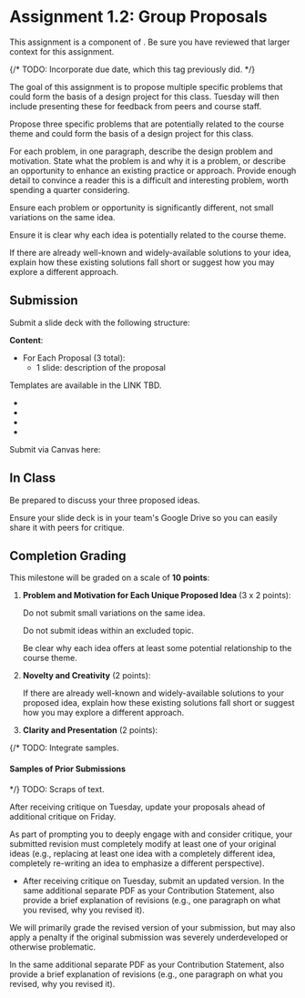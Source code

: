 
# Assignment 1.2: Group Proposals

<UnderDevelopment display={true} />

This assignment is a component of <SiteLink linkKey={SiteLinks.milestone_1_top}/>.
Be sure you have reviewed that larger context for this assignment.

{/*
TODO: Incorporate due date, which this tag previously did.
<CollapseProjectMilestone assignment={calendarData.assignments.assignment1b}>
*/}

The goal of this assignment is to propose multiple specific problems that could form the basis of a design project for this class.
Tuesday will then include presenting these for feedback from peers and course staff.

Propose three specific problems that are potentially related to the course theme and could form the basis of a design project for this class.

For each problem, in one paragraph, describe the design problem and motivation.
State what the problem is and why it is a problem, or describe an opportunity to enhance an existing practice or approach.
Provide enough detail to convince a reader this is a difficult and interesting problem, worth spending a quarter considering.

Ensure each problem or opportunity is significantly different, not small variations on the same idea.

Ensure it is clear why each idea is potentially related to the course theme.

If there are already well-known and widely-available solutions to your idea,
explain how these existing solutions fall short or suggest how you may explore a different approach.

<ExcludedTopics />

## Submission

Submit a slide deck with the following structure:

__Content__:
- For Each Proposal (3 total):
  - 1 slide: description of the proposal

Templates are available in the LINK TBD.

- <GroupAssignment />
- <CanvasGroupsNotCreated />
- <ClarityAndPresentationReference />
- <ContributionStatementReference />

Submit via Canvas here:

<AssignmentSubmitCanvasLink assignmentKey={calendarData.assignments.assignment_1_2} />

## In Class

Be prepared to discuss your three proposed ideas.

Ensure your slide deck is in your team's Google Drive
so you can easily share it with peers for critique.

## Completion Grading

This milestone will be graded on a scale of __10 points__:

1. __Problem and Motivation for Each Unique Proposed Idea__ (3 x 2 points):

   Do not submit small variations on the same idea.

   Do not submit ideas within an excluded topic.

   Be clear why each idea offers at least some potential relationship to the course theme.

2. __Novelty and Creativity__ (2 points):

   If there are already well-known and widely-available solutions to your proposed idea,
   explain how these existing solutions fall short or suggest how you may explore a different approach.

3. __Clarity and Presentation__ (2 points):

{/*
TODO: Integrate samples.
#### Samples of Prior Submissions

<ProjectMilestoneSamples milestone='assignment1b' />
*/}

<TBD outerComponent="div">
TODO: Scraps of text.

After receiving critique on Tuesday, update your proposals ahead of additional critique on Friday.

As part of prompting you to deeply engage with and consider critique,
your submitted revision must completely modify at least one of your original ideas
(e.g., replacing at least one idea with a completely different idea,
completely re-writing an idea to emphasize a different perspective).

- After receiving critique on Tuesday, submit an updated version.
  In the same additional separate PDF as your Contribution Statement,
  also provide a brief explanation of revisions (e.g., one paragraph on what you revised, why you revised it).

We will primarily grade the revised version of your submission,
but may also apply a penalty if the original submission was severely underdeveloped or otherwise problematic.

In the same additional separate PDF as your Contribution Statement,
also provide a brief explanation of revisions (e.g., one paragraph on what you revised, why you revised it).
</TBD>
